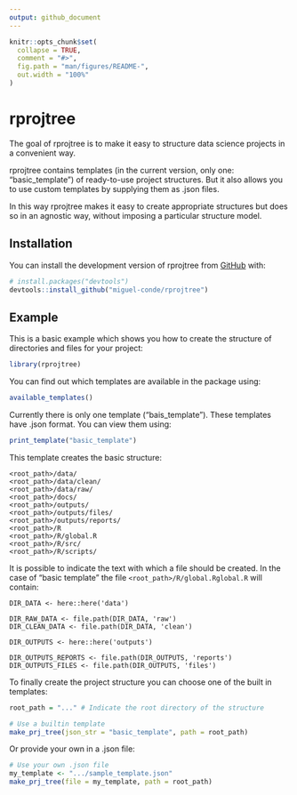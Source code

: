 ```yaml
---
output: github_document
---
```


<!-- README.md is generated from README.Rmd. Please edit that file -->

```r
knitr::opts_chunk$set(
  collapse = TRUE,
  comment = "#>",
  fig.path = "man/figures/README-",
  out.width = "100%"
)
```

# rprojtree

<!-- badges: start -->
<!-- badges: end -->

The goal of rprojtree is to make it easy to structure data science projects in a 
convenient way.

rprojtree contains templates (in the current version, only one: "basic_template") 
of ready-to-use project structures. But it also allows you to use custom templates 
by supplying them as .json files.

In this way rprojtree makes it easy to create appropriate structures but does so 
in an agnostic way, without imposing a particular structure model.

## Installation

You can install the development version of rprojtree from [GitHub](https://github.com/) with:

``` r
# install.packages("devtools")
devtools::install_github("miguel-conde/rprojtree")
```

## Example

This is a basic example which shows you how to create the structure of 
directories and files for your project:

```r
library(rprojtree)
```

You can find out which templates are available in the package using:

```r
available_templates()
```

Currently there is only one template ("bais_template"). These templates have .json 
format. You can view them using:

```r
print_template("basic_template")
```

This template creates the basic structure:

```
<root_path>/data/
<root_path>/data/clean/
<root_path>/data/raw/
<root_path>/docs/
<root_path>/outputs/
<root_path>/outputs/files/
<root_path>/outputs/reports/
<root_path>/R
<root_path>/R/global.R
<root_path>/R/src/
<root_path>/R/scripts/
```

It is possible to indicate the text with which a file should be created. In
the case of "basic template" the file `<root_path>/R/global.Rglobal.R` will
contain:

```
DIR_DATA <- here::here('data')

DIR_RAW_DATA <- file.path(DIR_DATA, 'raw')
DIR_CLEAN_DATA <- file.path(DIR_DATA, 'clean')

DIR_OUTPUTS <- here::here('outputs')

DIR_OUTPUTS_REPORTS <- file.path(DIR_OUTPUTS, 'reports')
DIR_OUTPUTS_FILES <- file.path(DIR_OUTPUTS, 'files')
```

To finally create the project structure you can choose one of the built in templates:

```r
root_path = "..." # Indicate the root directory of the structure

# Use a builtin template
make_prj_tree(json_str = "basic_template", path = root_path)
```


Or provide your own in a .json file:

```r
# Use your own .json file
my_template <- ".../sample_template.json" 
make_prj_tree(file = my_template, path = root_path)
```


